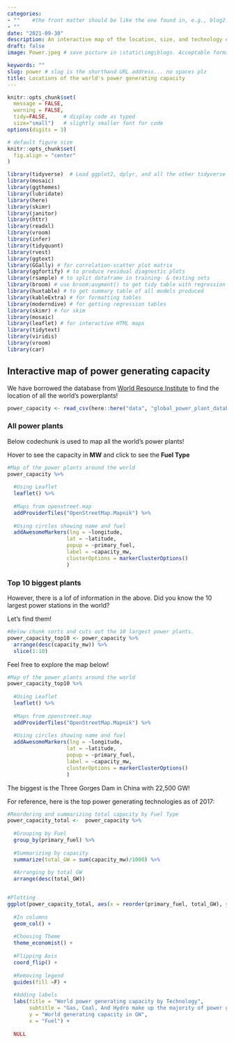 ```yaml
---
categories:  
- ""    #the front matter should be like the one found in, e.g., blog2.md. It cannot be like the normal Rmd we used
- ""
date: "2021-09-30"
description: An interactive map of the location, size, and technology of all the world's power generating plants # the title that will show up once someone gets to this page
draft: false
image: Power.jpeg # save picture in \static\img\blogs. Acceptable formats= jpg, jpeg, or png . Your iPhone pics wont work

keywords: ""
slug: power # slug is the shorthand URL address... no spaces plz
title: Locations of the world's power generating capacity
---
```

  

```r
knitr::opts_chunk$set(
  message = FALSE, 
  warning = FALSE, 
  tidy=FALSE,     # display code as typed
  size="small")   # slightly smaller font for code
options(digits = 3)

# default figure size
knitr::opts_chunk$set(
  fig.align = "center"
)
```


```r
library(tidyverse)  # Load ggplot2, dplyr, and all the other tidyverse packages
library(mosaic)
library(ggthemes)
library(lubridate)
library(here)
library(skimr)
library(janitor)
library(httr)
library(readxl)
library(vroom)
library(infer)
library(tidyquant)
library(rvest)
library(ggtext)
library(GGally) # for correlation-scatter plot matrix
library(ggfortify) # to produce residual diagnostic plots
library(rsample) # to split dataframe in training- & testing sets
library(broom) # use broom:augment() to get tidy table with regression output, residuals, etc
library(huxtable) # to get summary table of all models produced
library(kableExtra) # for formatting tables
library(moderndive) # for getting regression tables
library(skimr) # for skim
library(mosaic)
library(leaflet) # for interactive HTML maps
library(tidytext)
library(viridis)
library(vroom)
library(car)
```

## Interactive map of power generating capacity

We have borrowed the database from [World Resource Institute](https://datasets.wri.org/dataset/globalpowerplantdatabase) to find the location of all the world's powerplants!

```r
power_capacity <- read_csv(here::here("data", "global_power_plant_database.csv"))
```

### All power plants

Below codechunk is used to map all the world's power plants!

Hover to see the capacity in **MW** and click to see the **Fuel Type**


```r
			
#Map of the power plants around the world
power_capacity %>% 
  
  #Using Leaflet
  leaflet() %>% 
  
  #Maps from openstreet.map
  addProviderTiles("OpenStreetMap.Mapnik") %>% 
  
  #Using circles showing name and fuel
  addAwesomeMarkers(lng = ~longitude, 
                   lat = ~latitude, 
                   popup = ~primary_fuel,
                   label = ~capacity_mw,
                   clusterOptions = markerClusterOptions()
                   )
```

### Top 10 biggest plants

However, there is a lof of information in the above. Did you know the 10 largest power stations in the world?

Let's find them! 

```r
#Below chunk sorts and cuts out the 10 largest power plants.
power_capacity_top10 <- power_capacity %>% 
  arrange(desc(capacity_mw)) %>% 
  slice(1:10)
```


Feel free to explore the map below!

```r
			
#Map of the power plants around the world
power_capacity_top10 %>% 
  
  #Using Leaflet
  leaflet() %>% 
  
  #Maps from openstreet.map
  addProviderTiles("OpenStreetMap.Mapnik") %>% 
  
  #Using circles showing name and fuel
  addAwesomeMarkers(lng = ~longitude, 
                   lat = ~latitude, 
                   popup = ~primary_fuel,
                   label = ~capacity_mw,
                   clusterOptions = markerClusterOptions()
                   )
```


The biggest is the Three Gorges Dam in China with 22,500 GW!


For reference, here is the top power generating technologies as of 2017:

```r

#Reordering and summarizing total capacity by Fuel Type
power_capacity_total <-  power_capacity %>% 
  
  #Grouping by Fuel
  group_by(primary_fuel) %>% 
  
  #Summarizing by capacity
  summarize(total_GW = sum(capacity_mw)/1000) %>% 
  
  #Arranging by total GW
  arrange(desc(total_GW))


#Plotting 
ggplot(power_capacity_total, aes(x = reorder(primary_fuel, total_GW), y = total_GW, fill = primary_fuel)) + 
  
  #In columns
  geom_col() + 
  
  #Choosing Theme
  theme_economist() + 
  
  #Flipping Axis
  coord_flip() + 
  
  #Removing legend
  guides(fill =F) + 
  
  #Adding labels
  labs(title = "World power generating capacity by Technology",
       subtitle = "Gas, Coal, And Hydro make up the majority of power generating capacity", 
       y = "World generating capacity in GW",
       x = "Fuel") +
  
  NULL

```

